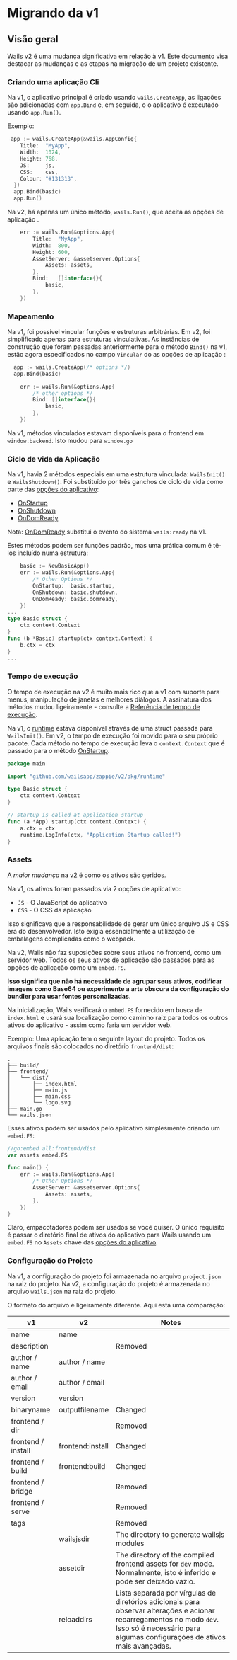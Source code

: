 # Migrando da v1

## Visão geral

Wails v2 é uma mudança significativa em relação à v1. Este documento visa destacar as mudanças e as etapas na migração de um projeto existente.

### Criando uma aplicação Cli

Na v1, o aplicativo principal é criado usando `wails.CreateApp`, as ligações são adicionadas com `app.Bind` e, em seguida, o o aplicativo é executado usando `app.Run()`.

Exemplo:

```go title="v1"
 app := wails.CreateApp(&wails.AppConfig{
    Title:  "MyApp",
    Width:  1024,
    Height: 768,
    JS:     js,
    CSS:    css,
    Colour: "#131313",
  })
  app.Bind(basic)
  app.Run()
```

Na v2, há apenas um único método, `wails.Run()`, que aceita as opções de aplicação [](../reference/options.mdx#application-options).

```go title="v2"
    err := wails.Run(&options.App{
        Title:  "MyApp",
        Width:  800,
        Height: 600,
        AssetServer: &assetserver.Options{
            Assets: assets,
        },
        Bind:   []interface{}{
            basic,
        },
    })
```

### Mapeamento

Na v1, foi possível vincular funções e estruturas arbitrárias. Em v2, foi simplificado apenas para estruturas vinculativas. As instâncias de construção que foram passadas anteriormente para o método `Bind()` na v1, estão agora especificados no campo `Vincular` do as opções de aplicação [](../reference/options.mdx#application-options):

```go title="v1"
  app := wails.CreateApp(/* options */)
  app.Bind(basic)
```

```go title="v2"
    err := wails.Run(&options.App{
        /* other options */
        Bind: []interface{}{
            basic,
        },
    })
```

Na v1, métodos vinculados estavam disponíveis para o frontend em `window.backend`. Isto mudou para `window.go`

### Ciclo de vida da Aplicação

Na v1, havia 2 métodos especiais em uma estrutura vinculada: `WailsInit()` e `WailsShutdown()`. Foi substituído por três ganchos de ciclo de vida como parte das [opções do aplicativo](../reference/options.mdx#application-options):

- [OnStartup](../reference/options.mdx#onstartup)
- [OnShutdown](../reference/options.mdx#onshutdown)
- [OnDomReady](../reference/options.mdx#ondomready)

Nota: [OnDomReady](../reference/options.mdx#ondomready) substitui o evento do sistema `wails:ready` na v1.

Estes métodos podem ser funções padrão, mas uma prática comum é tê-los incluído numa estrutura:

```go title="v2"
    basic := NewBasicApp()
    err := wails.Run(&options.App{
        /* Other Options */
        OnStartup:  basic.startup,
        OnShutdown: basic.shutdown,
        OnDomReady: basic.domready,
    })
...
type Basic struct {
    ctx context.Context
}
func (b *Basic) startup(ctx context.Context) {
    b.ctx = ctx
}
...
```

### Tempo de execução

O tempo de execução na v2 é muito mais rico que a v1 com suporte para menus, manipulação de janelas e melhores diálogos. A assinatura dos métodos mudou ligeiramente - consulte a [Referência de tempo de execução](../reference/runtime/intro.mdx).

Na v1, o [runtime](../reference/runtime/intro.mdx) estava disponível através de uma struct passada para `WailsInit()`. Em v2, o tempo de execução foi movido para o seu próprio pacote. Cada método no tempo de execução leva o `context.Context` que é passado para o método [OnStartup](../reference/options.mdx#onstartup).

```go title="Runtime Example"
package main

import "github.com/wailsapp/zappie/v2/pkg/runtime"

type Basic struct {
    ctx context.Context
}

// startup is called at application startup
func (a *App) startup(ctx context.Context) {
    a.ctx = ctx
    runtime.LogInfo(ctx, "Application Startup called!")
}

```

### Assets

A _maior mudança_ na v2 é como os ativos são geridos.

Na v1, os ativos foram passados via 2 opções de aplicativo:

- `JS` - O JavaScript do aplicativo
- `CSS` - O CSS da aplicação

Isso significava que a responsabilidade de gerar um único arquivo JS e CSS era do desenvolvedor. Isto exigia essencialmente a utilização de embalagens complicadas como o webpack.

Na v2, Wails não faz suposições sobre seus ativos no frontend, como um servidor web. Todos os seus ativos de aplicação são passados para as opções de aplicação como um `embed.FS`.

**Isso significa que não há necessidade de agrupar seus ativos, codificar imagens como Base64 ou experimente a arte obscura da configuração do bundler para usar fontes personalizadas**.

Na inicialização, Wails verificará o `embed.FS` fornecido em busca de `index.html` e usará sua localização como caminho raiz para todos os outros ativos do aplicativo - assim como faria um servidor web.

Exemplo: Uma aplicação tem o seguinte layout do projeto. Todos os arquivos finais são colocados no diretório `frontend/dist`:

```shell
.
├── build/
├── frontend/
│   └── dist/
│       ├── index.html
│       ├── main.js
│       ├── main.css
│       └── logo.svg
├── main.go
└── wails.json
```

Esses ativos podem ser usados pelo aplicativo simplesmente criando um `embed.FS`:

```go title="Assets Example"
//go:embed all:frontend/dist
var assets embed.FS

func main() {
    err := wails.Run(&options.App{
        /* Other Options */
        AssetServer: &assetserver.Options{
            Assets: assets,
        },
    })
}
```

Claro, empacotadores podem ser usados se você quiser. O único requisito é passar o diretório final de ativos do aplicativo para Wails usando um `embed.FS` no `Assets` chave das [opções do aplicativo](../reference/options.mdx#application-options).

### Configuração do Projeto

Na v1, a configuração do projeto foi armazenada no arquivo `project.json` na raiz do projeto. Na v2, a configuração do projeto é armazenada no arquivo `wails.json` na raiz do projeto.

O formato do arquivo é ligeiramente diferente. Aqui está uma comparação:

<p align="center">

| v1                 | v2               | Notes                                                                                                                                                                      |
| ------------------ | ---------------- | -------------------------------------------------------------------------------------------------------------------------------------------------------------------------- |
| name               | name             |                                                                                                                                                                            |
| description        |                  | Removed                                                                                                                                                                    |
| author / name      | author / name    |                                                                                                                                                                            |
| author / email     | author / email   |                                                                                                                                                                            |
| version            | version          |                                                                                                                                                                            |
| binaryname         | outputfilename   | Changed                                                                                                                                                                    |
| frontend / dir     |                  | Removed                                                                                                                                                                    |
| frontend / install | frontend:install | Changed                                                                                                                                                                    |
| frontend / build   | frontend:build   | Changed                                                                                                                                                                    |
| frontend / bridge  |                  | Removed                                                                                                                                                                    |
| frontend / serve   |                  | Removed                                                                                                                                                                    |
| tags               |                  | Removed                                                                                                                                                                    |
|                    | wailsjsdir       | The directory to generate wailsjs modules                                                                                                                                  |
|                    | assetdir         | The directory of the compiled frontend assets for `dev` mode. Normalmente, isto é inferido e pode ser deixado vazio.                                                           |
|                    | reloaddirs       | Lista separada por vírgulas de diretórios adicionais para observar alterações e acionar recarregamentos no modo `dev`. Isso só é necessário para algumas configurações de ativos mais avançadas. |

</p>
